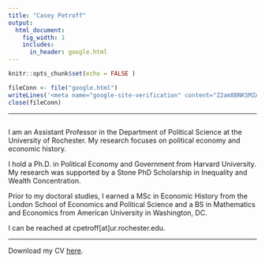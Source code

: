 ```yaml
---
title: "Casey Petroff"
output:
  html_document:
    fig_width: 1
    includes:
      in_header: google.html
---
```


```r
knitr::opts_chunk$set(echo = FALSE )

fileConn <- file("google.html")
writeLines('<meta name="google-site-verification" content="Z2am8BNKSMZAG1lcN-CWIHfK2Qr0k9w9lIbAZCnwwKQ" />', fileConn)
close(fileConn)
```

----

:::: {style="display: flex;"}

:::

I am an Assistant Professor in the Department of Political Science at the University of Rochester. My research focuses on political economy and economic history.

I hold a Ph.D. in Political Economy and Government from Harvard University. My research was supported by a Stone PhD Scholarship in Inequality and Wealth Concentration. 

Prior to my doctoral studies, I earned a MSc in Economic History from the London School of Economics and Political Science and a BS in Mathematics and Economics from American University in Washington, DC.

I can be reached at cpetroff[at]ur.rochester.edu.

----

Download my CV [here](https://caseypetroff.github.io/cv/petroff_cv.pdf). 






